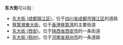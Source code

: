 '''东大街'''可以指：
* [[东大街_(成都锦江区)|东大街 (成都锦江区)]]，位于[[四川省|四川省]][[成都市|成都市]][[锦江区|锦江区]]的道路
* [[筲箕灣東大街|筲箕灣東大街]]，位于[[香港|香港]][[筲箕湾|筲箕湾]]的主要街道
* [[东大街_(西安)|东大街 (西安)]]，位于[[陕西省|陕西省]][[西安市|西安市]]的一条街道
* [[东大街_(郑州)|东大街 (郑州)]]，位于[[河南省|河南省]][[郑州市|郑州市]]的一条道路
{{disambig|Cat=三字路名消歧义}}